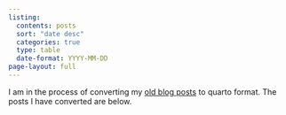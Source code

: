 ```yaml
---
listing:
  contents: posts
  sort: "date desc"
  categories: true
  type: table
  date-format: YYYY-MM-DD
page-layout: full
---
```


I am in the process of converting my [old blog posts]( https://austin-hoover.github.io/blog_old/) to quarto format. The posts I have converted are below.